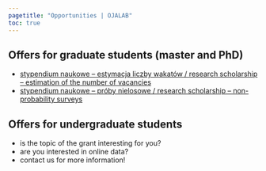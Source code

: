 ```yaml
---
pagetitle: "Opportunities | OJALAB"
toc: true
---
```


## Offers for graduate students (master and PhD)

- [stypendium naukowe -- estymacja liczby wakatów / research scholarship -- estimation of the number of vacancies]()
- [stypendium naukowe -- próby nielosowe / research scholarship -- non-probability surveys]()

## Offers for undergraduate students

- is the topic of the grant interesting for you? 
- are you interested in online data?
- contact us for more information! 
